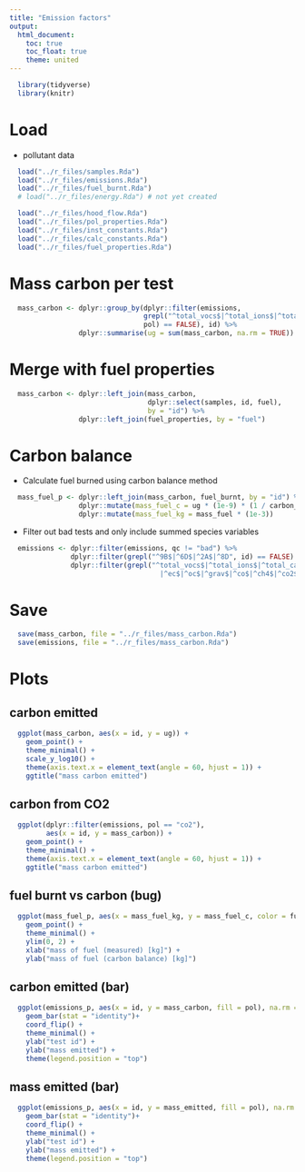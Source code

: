 ```yaml
---
title: "Emission factors"
output:
  html_document:
    toc: true
    toc_float: true
    theme: united
---
```


```r
  library(tidyverse)
  library(knitr)
```

# Load

* pollutant data

```r
  load("../r_files/samples.Rda")
  load("../r_files/emissions.Rda")
  load("../r_files/fuel_burnt.Rda")
  # load("../r_files/energy.Rda") # not yet created
```

```r
  load("../r_files/hood_flow.Rda")
  load("../r_files/pol_properties.Rda")
  load("../r_files/inst_constants.Rda")
  load("../r_files/calc_constants.Rda")
  load("../r_files/fuel_properties.Rda")
```

# Mass carbon per test

```r
  mass_carbon <- dplyr::group_by(dplyr::filter(emissions,
                                 grepl("^total_vocs$|^total_ions$|^total_carbonyls$",
                                 pol) == FALSE), id) %>%
                 dplyr::summarise(ug = sum(mass_carbon, na.rm = TRUE))
```

# Merge with fuel properties

```r
  mass_carbon <- dplyr::left_join(mass_carbon,
                                  dplyr::select(samples, id, fuel),
                                  by = "id") %>%
                 dplyr::left_join(fuel_properties, by = "fuel")
```

# Carbon balance

* Calculate fuel burned using carbon balance method

```r
  mass_fuel_p <- dplyr::left_join(mass_carbon, fuel_burnt, by = "id") %>%
                 dplyr::mutate(mass_fuel_c = ug * (1e-9) * (1 / carbon_fraction)) %>%
                 dplyr::mutate(mass_fuel_kg = mass_fuel * (1e-3))
```

* Filter out bad tests and only include summed species variables

```r
  emissions <- dplyr::filter(emissions, qc != "bad") %>%
               dplyr::filter(grepl("^9B$|^6D$|^2A$|^8D", id) == FALSE) %>%  # unrealistic values
               dplyr::filter(grepl("^total_vocs$|^total_ions$|^total_carbonyls$|
                                     |^ec$|^oc$|^grav$|^co$|^ch4$|^co2$", pol))
```

# Save

```r
  save(mass_carbon, file = "../r_files/mass_carbon.Rda")
  save(emissions, file = "../r_files/mass_carbon.Rda")
```

# Plots

## carbon emitted

```r
  ggplot(mass_carbon, aes(x = id, y = ug)) +
    geom_point() +
    theme_minimal() +
    scale_y_log10() +
    theme(axis.text.x = element_text(angle = 60, hjust = 1)) +
    ggtitle("mass carbon emitted")
```

## carbon from CO2

```r
  ggplot(dplyr::filter(emissions, pol == "co2"),
         aes(x = id, y = mass_carbon)) +
    geom_point() +
    theme_minimal() +
    theme(axis.text.x = element_text(angle = 60, hjust = 1)) +
    ggtitle("mass carbon emitted")
```

## fuel burnt vs carbon (bug)

```r
  ggplot(mass_fuel_p, aes(x = mass_fuel_kg, y = mass_fuel_c, color = fuel)) +
    geom_point() +
    theme_minimal() +
    ylim(0, 2) +
    xlab("mass of fuel (measured) [kg]") +
    ylab("mass of fuel (carbon balance) [kg]")
```

## carbon emitted (bar)

```r
  ggplot(emissions_p, aes(x = id, y = mass_carbon, fill = pol), na.rm = TRUE) +
    geom_bar(stat = "identity")+
    coord_flip() +
    theme_minimal() +
    ylab("test id") + 
    ylab("mass emitted") +
    theme(legend.position = "top")
```

## mass emitted (bar)

```r
  ggplot(emissions_p, aes(x = id, y = mass_emitted, fill = pol), na.rm = TRUE) +
    geom_bar(stat = "identity")+
    coord_flip() +
    theme_minimal() +
    ylab("test id") + 
    ylab("mass emitted") + 
    theme(legend.position = "top")
```
